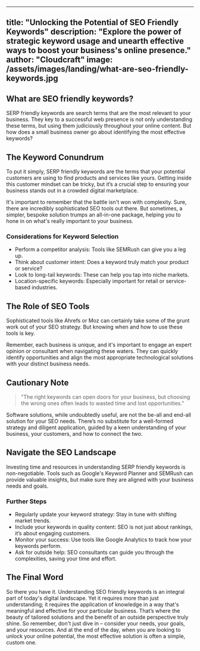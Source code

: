 
---
title: "Unlocking the Potential of SEO Friendly Keywords"
description: "Explore the power of strategic keyword usage and unearth effective ways to boost your business's online presence."
author: "Cloudcraft"
image: /assets/images/landing/what-are-seo-friendly-keywords.jpg
---

## What are SEO friendly keywords?

SERP friendly keywords are search terms that are the most relevant to your business. They key to a successful web presence is not only understanding these terms, but using them judiciously throughout your online content. But how does a small business owner go about identifying the most effective keywords?

<ServicesBlurb />

## The Keyword Conundrum

To put it simply, SERP friendly keywords are the terms that your potential customers are using to find products and services like yours. Getting inside this customer mindset can be tricky, but it’s a crucial step to ensuring your business stands out in a crowded digital marketplace.

It's important to remember that the battle isn't won with complexity. Sure, there are incredibly sophisticated SEO tools out there. But sometimes, a simpler, bespoke solution trumps an all-in-one package, helping you to hone in on what's really important to your business.

### Considerations for Keyword Selection 

 * Perform a competitor analysis: Tools like SEMRush can give you a leg up.
 * Think about customer intent: Does a keyword truly match your product or service?
 * Look to long-tail keywords: These can help you tap into niche markets. 
 * Location-specific keywords: Especially important for retail or service-based industries.

## The Role of SEO Tools 

Sophisticated tools like Ahrefs or Moz can certainly take some of the grunt work out of your SEO strategy. But knowing when and how to use these tools is key.

Remember, each business is unique, and it's important to engage an expert opinion or consultant when navigating these waters. They can quickly identify opportunities and align the most appropriate technological solutions with your distinct business needs.

<GetStartedBlurb />

## Cautionary Note 

<blockquote> "The right keywords can open doors for your business, but choosing the wrong ones often leads to wasted time and lost opportunities."</blockquote>

Software solutions, while undoubtedly useful, are not the be-all and end-all solution for your SEO needs. There’s no substitute for a well-formed strategy and diligent application, guided by a keen understanding of your business, your customers, and how to connect the two.

## Navigate the SEO Landscape 

Investing time and resources in understanding SERP friendly keywords is non-negotiable. Tools such as Google's Keyword Planner and SEMRush can provide valuable insights, but make sure they are aligned with your business needs and goals.

###  Further Steps 

* Regularly update your keyword strategy: Stay in tune with shifting market trends.
* Include your keywords in quality content: SEO is not just about rankings, it’s about engaging customers.
* Monitor your success: Use tools like Google Analytics to track how your keywords perform.
* Ask for outside help: SEO consultants can guide you through the complexities, saving your time and effort.

## The Final Word 

So there you have it. Understanding SEO friendly keywords is an integral part of today's digital landscape. Yet it requires more than just understanding; it requires the application of knowledge in a way that's meaningful and effective for your particular business. That’s where the beauty of tailored solutions and the benefit of an outside perspective truly shine. So remember, don't just dive in – consider your needs, your goals, and your resources. And at the end of the day, when you are looking to unlock your online potential, the most effective solution is often a simple, custom one. 
